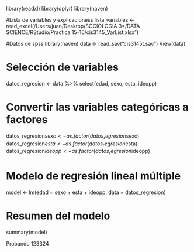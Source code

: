 library(readxl)
library(dplyr)
library(haven)

#Lista de variables y explicacioness
lista_variables <- read_excel(/Users/juan/Desktop/SOCIOLOGIA 3*/DATA SCIENCE/RStudio/Practica 15-16/cis3145_VarList.xlsx")

#Datos de spss
library(haven)
data <- read_sav("cis3145t.sav")
View(data)

# Selección de variables
datos_regresion <- data %>%
  select(edad, sexo, esta, ideopp)

# Convertir las variables categóricas a factores
datos_regresion$sexo <- as.factor(datos_regresion$sexo)
datos_regresion$esta <- as.factor(datos_regresion$esta)
datos_regresion$ideopp <- as.factor(datos_regresion$ideopp)

# Modelo de regresión lineal múltiple
model <- lm(edad ~ sexo + esta + ideopp, data = datos_regresion)

# Resumen del modelo
summary(model)


Probando 123324


